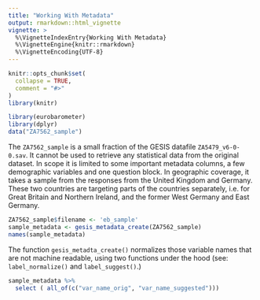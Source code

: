 ```yaml
---
title: "Working With Metadata"
output: rmarkdown::html_vignette
vignette: >
  %\VignetteIndexEntry{Working With Metadata}
  %\VignetteEngine{knitr::rmarkdown}
  %\VignetteEncoding{UTF-8}
---
```


```r
knitr::opts_chunk$set(
  collapse = TRUE,
  comment = "#>"
)
library(knitr)
```

```r
library(eurobarometer)
library(dplyr)
data("ZA7562_sample")
```

The `ZA7562_sample` is a small fraction of the GESIS datafile `ZA5479_v6-0-0.sav`.  It cannot be used to retrieve any statistical data from the original dataset.  In scope it is limited to some important metadata columns, a few demographic variables and one question block.  In geographic coverage, it takes a sample from the responses from the United Kingdom and Germany. These two countries are targeting parts of the countries separately, i.e. for Great Britain and Northern Ireland, and the former West Germany and East Germany. 

```r
ZA7562_sample$filename <- 'eb_sample'
sample_metadata <- gesis_metadata_create(ZA7562_sample)
names(sample_metadata)
```

The function `gesis_metadta_create()` normalizes those variable names that are not machine readable, using two functions under the hood (see: `label_normalize()` and `label_suggest()`.) 

```r
sample_metadata %>%
  select ( all_of(c("var_name_orig", "var_name_suggested")))
```


